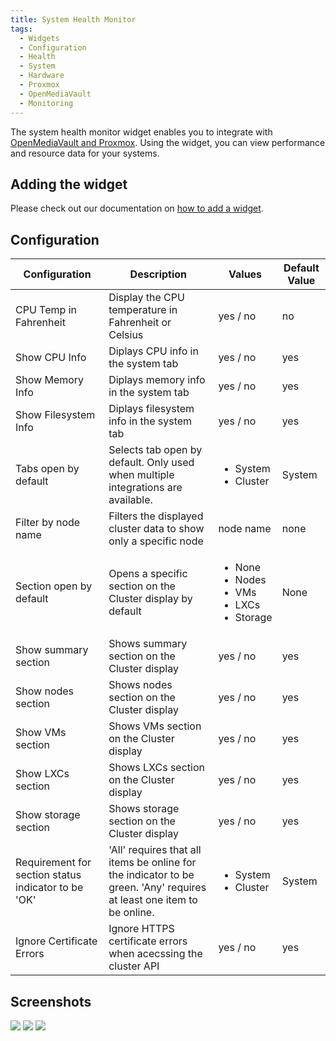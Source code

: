 ```yaml
---
title: System Health Monitor
tags:
  - Widgets
  - Configuration
  - Health
  - System
  - Hardware
  - Proxmox
  - OpenMediaVault
  - Monitoring
---
```


The system health monitor widget enables you to integrate with [OpenMediaVault and Proxmox](/docs/1.18.0/integrations/hardware). Using the widget, you can view performance and resource data for your systems.

## Adding the widget
Please check out our documentation on [how to add a widget](/docs/getting-started/after-the-installation#embed-integration-data-using-widgets).

## Configuration
| Configuration         | Description | Values | Default Value |
| --------------------- | ----------- | ------ | ------------- |
| CPU Temp in Fahrenheit | Display the CPU temperature in Fahrenheit or Celsius | yes / no | no |
| Show CPU Info | Diplays CPU info in the system tab | yes / no | yes |
| Show Memory Info | Diplays memory info in the system tab | yes / no | yes |
| Show Filesystem Info | Diplays filesystem info in the system tab | yes / no | yes |
| Tabs open by default | Selects tab open by default. Only used when multiple integrations are available. | <ul><li>System</li><li>Cluster</li></ul> | System |
| Filter by node name | Filters the displayed cluster data to show only a specific node | node name | none |
| Section open by default | Opens a specific section on the Cluster display by default | <ul><li>None</li><li>Nodes</li><li>VMs</li><li>LXCs</li><li>Storage</li></ul> | None |
| Show summary section | Shows summary section on the Cluster display | yes / no | yes |
| Show nodes section | Shows nodes section on the Cluster display | yes / no | yes |
| Show VMs section | Shows VMs section on the Cluster display | yes / no | yes |
| Show LXCs section | Shows LXCs section on the Cluster display | yes / no | yes |
| Show storage section | Shows storage section on the Cluster display | yes / no | yes |
| Requirement for section status indicator to be 'OK' | 'All' requires that all items be online for the indicator to be green. 'Any' requires at least one item to be online. | <ul><li>System</li><li>Cluster</li></ul> | System |
| Ignore Certificate Errors | Ignore HTTPS certificate errors when acecssing the cluster API | yes / no | yes |

## Screenshots
![](./img/widget-omv.webp)
![](./img/widget-prox.webp)
![](./img/widget-prox-detail.webp)
